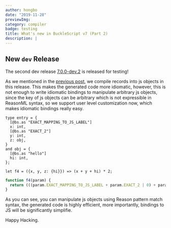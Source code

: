 ```yaml
---
author: hongbo
date: "2019-11-28" 
previewImg:
category: compiler
badge: testing
title: What's new in BuckleScript v7 (Part 2)
description: |
---
```


## New `dev` Release

The second dev release
[7.0.0-dev.2](https://github.com/BuckleScript/bucklescript/pull/3995) is
released for testing!

As we mentioned in the [previous
post](https://bucklescript.github.io/blog/2019/11/18/whats-new-in-7), we
compile records into js objects in this release. This makes the generated code
more idiomatic, however, this is not enough to write idiomatic bindings to
manipulate arbitrary js objects, since the key of js objects can be arbitrary
which is not expressible in ReasonML syntax, so we support user level
customization now, which makes idiomatic bindings really easy.

```reason
type entry = {
  [@bs.as "EXACT_MAPPING_TO_JS_LABEL"]
  x: int,
  [@bs.as "EXACT_2"]
  y: int,
  z: obj,
}
and obj = {
  [@bs.as "hello"]
  hi: int,
};

let f4 = ({x, y, z: {hi}}) => (x + y + hi) * 2;
```

```js
function f4(param) {
  return (((param.EXACT_MAPPING_TO_JS_LABEL + param.EXACT_2 | 0) + param.z.hello | 0) << 1);
}
```

As you can see, you can manipulate js objects using Reason pattern match syntax, the generated 
code is highly efficient, more importantly, bindings to JS will be significantly simplifie.

Happy Hacking.
